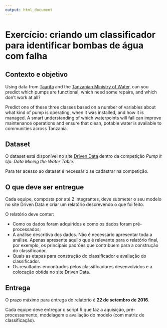 ```yaml
---
output: html_document
---
```

Exercício: criando um classificador para identificar bombas de água com falha
==============================================================================

Contexto e objetivo
-------------------

Using data from [Taarifa](http://taarifa.org/) and the [Tanzanian Ministry of Water](http://maji.go.tz/), can you predict which pumps are functional, which need some repairs, and which don't work at all?

Predict one of these three classes based on a number of variables about what kind of pump is operating, when it was installed, and how it is managed. A smart understanding of which waterpoints will fail can improve maintenance operations and ensure that clean, potable water is available to communities across Tanzania.

Dataset
-------

O dataset está disponível no site [Driven Data](https://www.drivendata.org) dentro da competição _Pump it Up: Data Mining the Water Table_.

Para ter acesso ao dataset é necessário se cadastrar na competição. 

O que deve ser entregue
-----------------------

Cada equipe, composta por até 2 integrantes, deve submeter o seu modelo no site Driven Data e criar um
relatório descrevendo o que foi feito.

O relatório deve conter: 

* Como os dados foram adquiridos e como os dados foram pré-processados;
* A análise descritiva dos dados. Não é necessário apresentar toda a análise. Apenas apresente 
aquilo que é relevante para o relatório final, por exemplo, os principais padrões que contribuem
para a construção do classificador.
* Quais as etapas para construção do classificador e avaliação do classificador.
* Os resultados encontrados pelos classificadores desenvolvidos e a colocação obtida no site Driven Data.

Entrega
-------

O prazo máximo para entrega do relatório é **22 de setembro de 2016**. 

Cada equipe deve entregar o script R que faz a aquisição, pré-processamento, modelagem e avaliação do modelo (com matriz de classificação).

